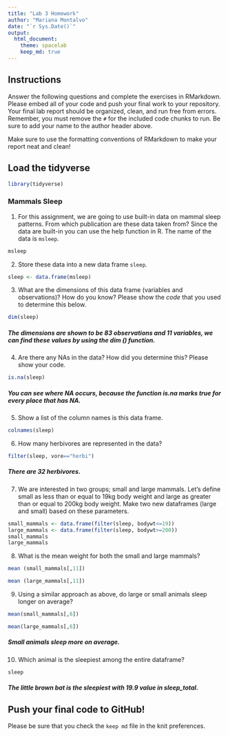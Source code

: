 ```yaml
---
title: "Lab 3 Homework"
author: "Mariana Montalvo"
date: "`r Sys.Date()`"
output:
  html_document: 
    theme: spacelab
    keep_md: true
---
```


## Instructions
Answer the following questions and complete the exercises in RMarkdown. Please embed all of your code and push your final work to your repository. Your final lab report should be organized, clean, and run free from errors. Remember, you must remove the `#` for the included code chunks to run. Be sure to add your name to the author header above.  

Make sure to use the formatting conventions of RMarkdown to make your report neat and clean!  

## Load the tidyverse
```r
library(tidyverse)
```

### Mammals Sleep  
1. For this assignment, we are going to use built-in data on mammal sleep patterns. From which publication are these data taken from? Since the data are built-in you can use the help function in R. The name of the data is `msleep`.  
```r
msleep
```

2. Store these data into a new data frame `sleep`.  
```r
sleep <- data.frame(msleep)
```

3. What are the dimensions of this data frame (variables and observations)? How do you know? Please show the *code* that you used to determine this below.  
```r
dim(sleep)
```
##### The dimensions are shown to be 83 observations and 11 variables, we can find these values by using the dim () function. 

4. Are there any NAs in the data? How did you determine this? Please show your code.  
```r
is.na(sleep)
```
##### You can see where NA occurs, because the function is.na marks true for every place that has NA.

5. Show a list of the column names is this data frame.
```r
colnames(sleep)
```

6. How many herbivores are represented in the data?  
```r
filter(sleep, vore=="herbi")
```
##### There are 32 herbivores.

7. We are interested in two groups; small and large mammals. Let's define small as less than or equal to 19kg body weight and large as greater than or equal to 200kg body weight. Make two new dataframes (large and small) based on these parameters.
```r
small_mammals <- data.frame(filter(sleep, bodywt<=19))
large_mammals <- data.frame(filter(sleep, bodywt>=200))
small_mammals
large_mammals
```

8. What is the mean weight for both the small and large mammals?
```r
mean (small_mammals[,11])
```

```r
mean (large_mammals[,11])
```

9. Using a similar approach as above, do large or small animals sleep longer on average?  
```r
mean(small_mammals[,6])
```

```r
mean(large_mammals[,6])
```
##### Small animals sleep more on average. 

10. Which animal is the sleepiest among the entire dataframe?
```r
sleep
```
##### The little brown bat is the sleepiest with 19.9 value in sleep_total. 

## Push your final code to GitHub!
Please be sure that you check the `keep md` file in the knit preferences.   